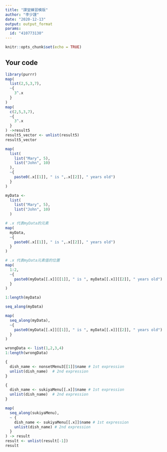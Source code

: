 ```yaml
---
title: "課堂練習模版"
author: "李少謹"
date: "2020-12-13"
output: output_format
params:
  id: "410773130"
---
```


```r
knitr::opts_chunk$set(echo = TRUE)
```

## Your code








```r
library(purrr)
map(
  list(2,5,3,7),
  ~{
    3^.x
  }
)
map(
  c(2,5,3,7),
  ~{
    3^.x
  }
) ->result5
result5_vector <- unlist(result5)
result5_vector
```

```r
map(
  list(
    list("Mary", 5),
    list("John", 10)
  ),
  ~{
    paste0(.x[[1]], " is ",.x[[2]], " years old")
  }
)
```


```r
myData <- 
  list(
    list("Mary", 5),
    list("John", 10)
  )

# .x 代表myData的元素
map(
  myData,
  ~{
    paste0(.x[[1]], " is ",.x[[2]], " years old")
  }
)

# .x 代表myData元素值的位置
map(
  1:2,
  ~{
    paste0(myData[[.x]][[1]], " is ", myData[[.x]][[2]], " years old")
  }
)
```


```r
1:length(myData)
```


```r
seq_along(myData)
```


```r
map(
  seq_along(myData),
  ~{
    paste0(myData[[.x]][[1]], " is ", myData[[.x]][[2]], " years old")
  }  
)
```


```r
wrongData <- list(1,2,3,4)
1:length(wrongData)
```


```r
{
  dish_name <- nonsetMenu3[[1]]$name # 1st expression
  unlist(dish_name)  # 2nd expression
}
```


```r
{
  dish_name <- sukiyaMenu[[.x]]$name # 1st expression
  unlist(dish_name)  # 2nd expression
}
```


```r
map(
  seq_along(sukiyaMenu),
  ~ {
    dish_name <- sukiyaMenu[[.x]]$name # 1st expression
    unlist(dish_name) # 2nd expression
  }
) -> result
result <- unlist(result[-1])
result
```


```r
```


```r
```


```r
```


```r
```


```r
```


```r
```


```r
```


```r
```


```r
```


```r
```


```r
```


```r
```


```r
```


```r
```


```r
```


```r
```


```r
```


```r
```


```r
```


```r
```


```r
```

